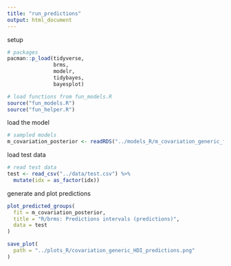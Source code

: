 ```yaml
---
title: "run_predictions"
output: html_document
---
```


setup

```r

# packages
pacman::p_load(tidyverse, 
               brms,
               modelr,
               tidybayes,
               bayesplot)

# load functions from fun_models.R
source("fun_models.R")
source("fun_helper.R")
```

load the model

```r

# sampled models
m_covariation_posterior <- readRDS("../models_R/m_covariation_generic_fit.rds")

```

load test data

```r

# read test data
test <- read_csv("../data/test.csv") %>%
  mutate(idx = as_factor(idx))

```

generate and plot predictions

```r

plot_predicted_groups(
  fit = m_covariation_posterior,
  title = "R/brms: Predictions intervals (predictions)",
  data = test
)

save_plot(
  path = "../plots_R/covariation_generic_HDI_predictions.png"
)

```


